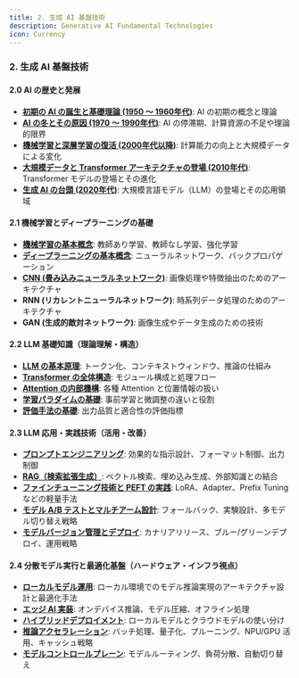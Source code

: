 ```yaml
---
title: 2. 生成 AI 基盤技術
description: Generative AI Fundamental Technologies
icon: Currency
---
```


### 2. 生成 AI 基盤技術

#### 2.0 AI の歴史と発展

- [**初期の AI の誕生と基礎理論 (1950 〜 1960年代)**](./02-generative-ai-fundamental-technologies/00-01_1950s_1960s): AI の初期の概念と理論
- [**AI の冬とその原因 (1970 〜 1990年代)**](./02-generative-ai-fundamental-technologies/00-02_1970s_1990s): AI の停滞期、計算資源の不足や理論的限界
- [**機械学習と深層学習の復活 (2000年代以降)**](./02-generative-ai-fundamental-technologies/00-03_2000s_present): 計算能力の向上と大規模データによる変化
- [**大規模データと Transformer アーキテクチャの登場 (2010年代)**](./02-generative-ai-fundamental-technologies/00-04_2010s): Transformer モデルの登場とその進化
- [**生成 AI の台頭 (2020年代)**](./02-generative-ai-fundamental-technologies/00-05_rise_of_generative_ai): 大規模言語モデル（LLM）の登場とその応用領域

#### 2.1 機械学習とディープラーニングの基礎

- [**機械学習の基本概念**](.02-generative-ai-fundamental-technologies/01-01_fundamental_concepts_of_machine_learning): 教師あり学習、教師なし学習、強化学習
- [**ディープラーニングの基本概念**](./02-generative-ai-fundamental-technologies/01-02_fundamental_concepts_of_deep_learning): ニューラルネットワーク、バックプロパゲーション
- [**CNN (畳み込みニューラルネットワーク)**](./02-generative-ai-fundamental-technologies/01-03_cnn): 画像処理や特徴抽出のためのアーキテクチャ
- **RNN (リカレントニューラルネットワーク)**: 時系列データ処理のためのアーキテクチャ
- **GAN (生成的敵対ネットワーク)**: 画像生成やデータ生成のための技術

#### 2.2 LLM 基礎知識（理論理解・構造）

- [**LLM の基本原理**](./02-generative-ai-fundamental-technologies/02-01_basic_principles_of_llm): トークン化、コンテキストウィンドウ、推論の仕組み
- [**Transformer の全体構造**](./02-generative-ai-fundamental-technologies/02-02_overall_structure_of_transformer): モジュール構成と処理フロー
- [**Attention の内部機構**](./02-generative-ai-fundamental-technologies/02-03_internal_mechanism_of_attention): 各種 Attention と位置情報の扱い
- [**学習パラダイムの基礎**](./02-generative-ai-fundamental-technologies/02-04_foundations_of_learning_paradigms): 事前学習と微調整の違いと役割
- [**評価手法の基礎**](./02-generative-ai-fundamental-technologies/02-05_fundamentals_of_evaluation_methods): 出力品質と適合性の評価指標

#### 2.3 LLM 応用・実践技術（活用・改善）

- [**プロンプトエンジニアリング**](./02-generative-ai-fundamental-technologies/03-01_prompt_engineering): 効果的な指示設計、フォーマット制御、出力制御
- [**RAG（検索拡張生成）**](./02-generative-ai-fundamental-technologies/03-02_rag): ベクトル検索、埋め込み生成、外部知識との結合
- [**ファインチューニング技術と PEFT の実践**](./02-generative-ai-fundamental-technologies/03-03_fine_tuning_techniques_and_peft_in_practice): LoRA、Adapter、Prefix Tuning などの軽量手法
- [**モデル A/B テストとマルチアーム設計**](./02-generative-ai-fundamental-technologies/03-04_model_ab_testing_and_multi_arm_bandit_design): フォールバック、実験設計、多モデル切り替え戦略
- [**モデルバージョン管理とデプロイ**](./02-generative-ai-fundamental-technologies/03-05_model_versioning_and_deployment): カナリアリリース、ブルー/グリーンデプロイ、運用戦略

#### 2.4 分散モデル実行と最適化基盤（ハードウェア・インフラ視点）

- [**ローカルモデル運用**](./02-generative-ai-fundamental-technologies/04-01_local_model_operations): ローカル環境でのモデル推論実現のアーキテクチャ設計と最適化手法
- [**エッジ AI 実装**](.02-generative-ai-fundamental-technologies/04-02_edge_ai_implementation): オンデバイス推論、モデル圧縮、オフライン処理
- [**ハイブリッドデプロイメント**](./02-generative-ai-fundamental-technologies/04-03_hybrid_deployment): ローカルモデルとクラウドモデルの使い分け
- [**推論アクセラレーション**](./02-generative-ai-fundamental-technologies/04-04_inference_acceleration): バッチ処理、量子化、プルーニング、NPU/GPU 活用、キャッシュ戦略
- [**モデルコントロールプレーン**](./02-generative-ai-fundamental-technologies/04-05_model_control_plane): モデルルーティング、負荷分散、自動切り替え

